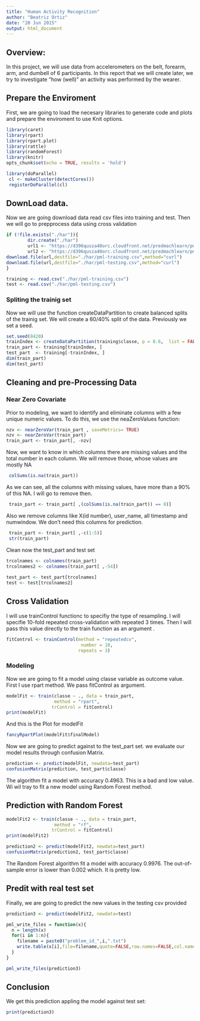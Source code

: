 ```yaml
---
title: "Human Activity Recognition"
author: "Beatriz Ortiz"
date: "20 Jun 2015"
output: html_document
---
```


## Overview:

 In this project, we will use data from accelerometers on the belt, forearm, arm, and dumbell of 6 participants. In this report that we will create later, we try to investigate "how (well)" an activity was performed by the wearer. 


## Prepare the Enviroment

First, we are going to load the necesary libraries to generate code and plots and prepare the enviroment to use Knit options.

```r
library(caret)
library(rpart)
library(rpart.plot)
library(rattle)
library(randomForest)
library(knitr)
opts_chunk$set(echo = TRUE, results = 'hold')
```

```r
library(doParallel)
 cl <- makeCluster(detectCores())
 registerDoParallel(cl)
```
## DownLoad data. 

Now we are going download data read csv files into training and test. Then we will go to prepprocess data using cross validation

```r
if (!file.exists("./har")){ 
        dir.create("./har")
        url1 <- "https://d396qusza40orc.cloudfront.net/predmachlearn/pml-training.csv"
        url2 <- "https://d396qusza40orc.cloudfront.net/predmachlearn/pml-testing.csv"
download.file(url,destfile="./har/pml-training.csv",method="curl")
download.file(url,destfile="./har/pml-testing.csv",method="curl")
}

training <- read.csv("./har/pml-training.csv")
test <- read.csv("./har/pml-testing.csv")
```

### Spliting the trainig set 

Now we will use the function createDataPartition to create balanced splits of the trainig set. We will create a 60/40% split of the data. Previously we set a seed.

```r
set.seed(8420)
trainIndex <- createDataPartition(training$classe, p = 0.6,  list = FALSE)
train_part <- training[trainIndex, ]
test_part  <- training[-trainIndex, ]
dim(train_part)
dim(test_part)
```

## Cleaning and pre-Processing Data

### Near Zero Covariate

Prior to modeling, we want to identify and eliminate columns with a few unique numeric values. To do this, we use the neaZeroValues function:

```r
nzv <- nearZeroVar(train_part , saveMetrics= TRUE)
nzv <- nearZeroVar(train_part)
train_part <- train_part[, -nzv]
```

Now, we want to know in which columns there are missing values and the total number in each column. We will remove those, whose values are mostly NA 

```r
 colSums(is.na(train_part))
```
As we can see, all the columns with missing values, have more than a 90% of this NA. I will go to remove then.

```r
 train_part <- train_part[ ,(colSums(is.na(train_part)) == 0)]
```

Also we remove columns like X(id number), user_name, all timestamp and numwindow. We don't need this columns for prediction.

```r
 train_part <- train_part[ ,-c(1:5)]
 str(train_part)
```


Clean now the test_part and test set
```r
trcolnames <- colnames(train_part)
trcolnames2 <- colnames(train_part[ ,-54])
        
test_part <- test_part[trcolnames]
test <- test[trcolnames2]
```

## Cross Validation
I will use trainControl functionc to specifiy the type of resampling.  I will specifie 10-fold repeated cross-validation with repeated 3 times. Then I will pass this value directly to the train function as an argument .


```r
fitControl <- trainControl(method = "repeatedcv",
                            number = 10,
                           repeats = 3)
```
### Modeling 

Now we are going to fit a model using classe variable as outcome value. First I use rpart method. We pass fitControl as argument. 

```r
modelFit <- train(classe ~ ., data = train_part,
                  method = "rpart",
                 trControl = fitControl)
print(modelFit)
```

And this is the Plot for modelFit
```r
fancyRpartPlot(modelFit$finalModel)
```

Now we are going to predict against to the test_part set.  we evaluate our model results through confusion Matrix.
```r
prediction <- predict(modelFit, newdata=test_part)
confusionMatrix(prediction, test_part$classe)
```
The  algorithm fit a model with accuracy 0.4963. This is a bad and low value. Wi wil tray to fit a new model using Random Forest method. 

## Prediction with Random Forest

```r
modelFit2 <- train(classe ~ ., data = train_part,
                  method = "rf",
                 trControl = fitControl)
print(modelFit2)
```

```r
prediction2 <- predict(modelFit2, newdata=test_part)
confusionMatrix(prediction2, test_part$classe)
```

The  Random Forest algorithm fit a model with accuracy 0.9976. The out-of-sample error is lower than 0.002 which. It is pretty low.


## Predit with real test set

Finally, we are going to predict the new values in the testing csv provided

```r
prediction3 <- predict(modelFit2, newdata=test)
```

```r
pml_write_files = function(x){
  n = length(x)
  for(i in 1:n){
    filename = paste0("problem_id_",i,".txt")
    write.table(x[i],file=filename,quote=FALSE,row.names=FALSE,col.names=FALSE)
  }
}

pml_write_files(prediction3)

```

## Conclusion

We get this prediction appling the model against test set:
```r
print(prediction3)
```









